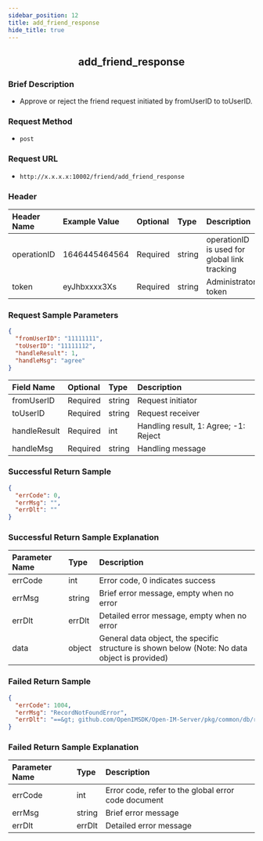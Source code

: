 ```yaml
---
sidebar_position: 12
title: add_friend_response
hide_title: true
---
```


<center>

## add_friend_response

</center>

### Brief Description
- Approve or reject the friend request initiated by fromUserID to toUserID.

### Request Method
- `post`

### Request URL
- `http://x.x.x.x:10002/friend/add_friend_response`

### Header
| Header Name  | Example Value | Optional | Type   | Description                                                |
|:------------ |:------------- |:-------- |:------ |:---------------------------------------------------------- |
| operationID  | 1646445464564 | Required | string | operationID is used for global link tracking               |
| token        | eyJhbxxxx3Xs  | Required | string | Administrator token                                        |

### Request Sample Parameters

```json
{
  "fromUserID": "11111111",
  "toUserID": "11111112",
  "handleResult": 1,
  "handleMsg": "agree"
}
```
| Field Name    | Optional | Type    | Description                             |
|:------------- |:-------- |:------- |:--------------------------------------- |
| fromUserID    | Required | string  | Request initiator                       |
| toUserID      | Required | string  | Request receiver                        |
| handleResult  | Required | int     | Handling result, 1: Agree; -1: Reject   |
| handleMsg     | Required | string  | Handling message                        |

### Successful Return Sample

```json
{
  "errCode": 0,
  "errMsg": "",
  "errDlt": ""
}
```
### Successful Return Sample Explanation

| Parameter Name | Type   | Description                                                                                     |
|:-------------- |:------ |:----------------------------------------------------------------------------------------------- |
| errCode        | int    | Error code, 0 indicates success                                                                 |
| errMsg         | string | Brief error message, empty when no error                                                        |
| errDlt         | errDlt | Detailed error message, empty when no error                                                     |
| data           | object | General data object, the specific structure is shown below (Note: No data object is provided)   |

### Failed Return Sample

```json
{
  "errCode": 1004,
  "errMsg": "RecordNotFoundError",
  "errDlt": "==&gt; github.com/OpenIMSDK/Open-IM-Server/pkg/common/db/relation.(*FriendRequestGorm).Take()@52: : record not found"
}
```
### Failed Return Sample Explanation

| Parameter Name | Type   | Description                                        |
|:-------------- |:------ |:-------------------------------------------------- |
| errCode        | int    | Error code, refer to the global error code document |
| errMsg         | string | Brief error message                                |
| errDlt         | errDlt | Detailed error message                             |